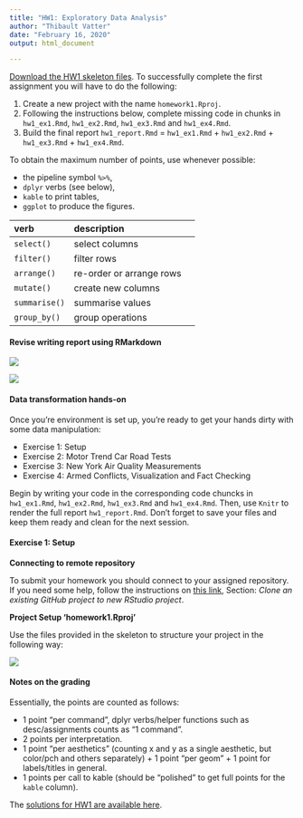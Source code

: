```yaml
---
title: "HW1: Exploratory Data Analysis"
author: "Thibault Vatter"
date: "February 16, 2020"
output: html_document

---
```


[Download the HW1 skeleton files](https://raw.githubusercontent.com/tvatter/dsfba_2020/master/static/skeletons/dsfba_homework1_skeleton.zip). To successfully complete the first assignment you
will have to do the following:

1. Create a new project with the name `homework1.Rproj`.
2. Following the instructions below, complete missing code in chunks in `hw1_ex1.Rmd`, `hw1_ex2.Rmd`, `hw1_ex3.Rmd` and `hw1_ex4.Rmd`. 
3. Build the final report `hw1_report.Rmd` = `hw1_ex1.Rmd` + `hw1_ex2.Rmd` + `hw1_ex3.Rmd` + `hw1_ex4.Rmd`.


To obtain the maximum number of points, use whenever possible:

* the pipeline symbol `%>%`,
* `dplyr` verbs (see below),
* `kable` to print tables,
* `ggplot` to produce the figures.


| verb | description |
| :---  | :---  | :---:  |
| `select()` | select columns |
| `filter()` | filter rows |
| `arrange()` | re-order or arrange rows |
| `mutate()` | create new columns |
| `summarise()` | summarise values |
| `group_by()` | group operations |

#### Revise writing report using RMarkdown

![](rmarkdown_cs_1.png)

![](rmarkdown_cs_2.png)

<!-- __Q1.__ To showcase your successful project organisation, start your report by -->
<!-- providing the code and output for listing all files in your current directory  -->
<!-- and subdirectories. -->

#### Data transformation hands-on

Once you're environment is set up, you're ready to get your hands dirty with 
some data manipulation:

 * Exercise 1: Setup
 * Exercise 2: Motor Trend Car Road Tests
 * Exercise 3: New York Air Quality Measurements
 * Exercise 4: Armed Conflicts, Visualization and Fact Checking

Begin by writing your code in the corresponding code chuncks in `hw1_ex1.Rmd`,
`hw1_ex2.Rmd`, `hw1_ex3.Rmd` and `hw1_ex4.Rmd`. Then, use `Knitr` to render the
full report `hw1_report.Rmd`.
Don't forget to save your files and keep them ready and clean for the next session. 

#### Exercise 1: Setup

__Connecting to remote repository__

To submit your homework you should connect to your assigned repository. If you need some help, follow the instructions on [this link](https://www.r-bloggers.com/rstudio-and-github/), Section: *Clone an existing GitHub project to new RStudio project*.

__Project Setup 'homework1.Rproj'__

Use the files provided in the skeleton to structure your project in the following way:

![](project_structure.png)


#### Notes on the grading

Essentially, the points are counted as follows:

* 1 point "per command", dplyr verbs/helper functions such as desc/assignments counts as "1 command".
* 2 points per interpretation.
* 1 point "per aesthetics" (counting x and y as a single aesthetic, but color/pch and others separately) + 1 point "per geom" + 1 point for labels/titles in general.
* 1 points per call to kable (should be "polished" to get full points for the `kable` column).

The [solutions for HW1 are available here](https://raw.githubusercontent.com/tvatter/dsfba_2020/master/static/solutions/dsfba_homework1_solution.zip).